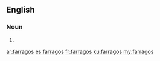 {{also|fárragos}}
==English==

===Noun===
{{head|en|noun plural form}}

# {{plural of|farrago|lang=en}}

[[ar:farragos]]
[[es:farragos]]
[[fr:farragos]]
[[ku:farragos]]
[[my:farragos]]